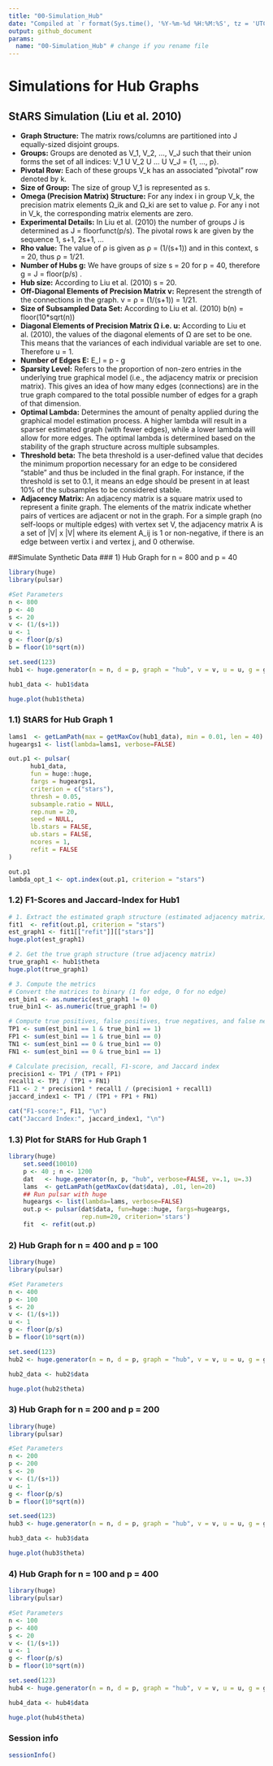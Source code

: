 ```yaml
---
title: "00-Simulation_Hub"
date: "Compiled at `r format(Sys.time(), '%Y-%m-%d %H:%M:%S', tz = 'UTC')` UTC"
output: github_document
params:
  name: "00-Simulation_Hub" # change if you rename file
---
```


# Simulations for Hub Graphs

## StARS Simulation (Liu et al. 2010)
* **Graph Structure:** The matrix rows/columns are partitioned into J equally-sized disjoint groups.
* **Groups:** Groups are denoted as V_1, V_2, ..., V_J such that their union forms the
set of all indices: V_1 U V_2 U ... U V_J = {1, ..., p}.
* **Pivotal Row:** Each of these groups V_k has an associated "pivotal" row denoted by k.
* **Size of Group:** The size of group V_1 is represented as s.
* **Omega (Precision Matrix) Structure:** For any index i in group V_k, the precision matrix elements Ω_ik and Ω_ki are set to value ρ. For any i not in V_k, the corresponding matrix elements are zero.
* **Experimental Details:** In Liu et al. (2010) the number of groups J is determined as J = floorfunct(p/s). The pivotal rows k are given by the sequence 1, s+1, 2s+1, ...
* **Rho value:** The value of ρ is given as ρ = (1/(s+1)) and in this context, s = 20, thus ρ = 1/21.
* **Number of Hubs g:** We have groups of size s = 20 for p = 40, therefore g = J = floor(p/s) .
* **Hub size:** According to Liu et al. (2010) s = 20.
* **Off-Diagonal Elements of Precision Matrix v:** Represent the strength of the connections in the graph. v =  ρ = (1/(s+1)) = 1/21.
* **Size of Subsampled Data Set:** According to Liu et al. (2010) b(n) = floor(10*sqrt(n))
* **Diagonal Elements of Precision Matrix Ω i.e. u:** According to Liu et al. (2010), the values of the diagonal elements of Ω are set to be one. This means that the variances of each individual variable are set to one. Therefore u = 1.
* **Number of Edges E:** E_l = p - g 
* **Sparsity Level:** Refers to the proportion of non-zero entries in the underlying true graphical model (i.e., the adjacency matrix or precision matrix). This gives an idea of how many edges (connections) are in the true graph compared to the total possible number of edges for a graph of that dimension.
* **Optimal Lambda:**  Determines the amount of penalty applied during the graphical model estimation process. A higher lambda will result in a sparser estimated graph (with fewer edges), while a lower lambda will allow for more edges. The optimal lambda is determined based on the stability of the graph structure across multiple subsamples.
* **Threshold beta:** The beta threshold is a user-defined value that decides the minimum proportion necessary for an edge to be considered "stable" and thus be included in the final graph. For instance, if the threshold is set to 0.1, it means an edge should be present in at least 10% of the subsamples to be considered stable.
* **Adjacency Matrix:** An adjacency matrix is a square matrix used to represent a finite graph. The elements of the matrix indicate whether pairs of vertices are adjacent or not in the graph. For a simple graph (no self-loops or multiple edges) with vertex set V, the adjacency matrix A is a set of |V| x |V| where its element A_ij is 1 or non-negative, if there is an edge between vertix i and vertex j, and 0 otherwise.


##Simulate Synthetic Data
### 1) Hub Graph for n = 800 and p = 40
```r
library(huge)
library(pulsar)

#Set Parameters
n <- 800 
p <- 40 
s <- 20
v <- (1/(s+1))
u <- 1 
g <- floor(p/s) 
b = floor(10*sqrt(n))

set.seed(123)
hub1 <- huge.generator(n = n, d = p, graph = "hub", v = v, u = u, g = g, vis = TRUE)

hub1_data <- hub1$data

huge.plot(hub1$theta)
```

### 1.1) StARS for Hub Graph 1
```r
lams1  <- getLamPath(max = getMaxCov(hub1_data), min = 0.01, len = 40)
hugeargs1 <- list(lambda=lams1, verbose=FALSE)

out.p1 <- pulsar(
      hub1_data,
      fun = huge::huge,
      fargs = hugeargs1,
      criterion = c("stars"),
      thresh = 0.05,
      subsample.ratio = NULL,
      rep.num = 20,
      seed = NULL,
      lb.stars = FALSE,
      ub.stars = FALSE,
      ncores = 1,
      refit = FALSE
)

out.p1
lambda_opt_1 <- opt.index(out.p1, criterion = "stars")

```

### 1.2) F1-Scores and Jaccard-Index for Hub1
```r
# 1. Extract the estimated graph structure (estimated adjacency matrix)
fit1  <- refit(out.p1, criterion = "stars")
est_graph1 <- fit1[["refit"]][["stars"]]
huge.plot(est_graph1)

# 2. Get the true graph structure (true adjacency matrix)
true_graph1 <- hub1$theta
huge.plot(true_graph1)

# 3. Compute the metrics
# Convert the matrices to binary (1 for edge, 0 for no edge)
est_bin1 <- as.numeric(est_graph1 != 0)
true_bin1 <- as.numeric(true_graph1 != 0)

# Compute true positives, false positives, true negatives, and false negatives
TP1 <- sum(est_bin1 == 1 & true_bin1 == 1)
FP1 <- sum(est_bin1 == 1 & true_bin1 == 0)
TN1 <- sum(est_bin1 == 0 & true_bin1 == 0)
FN1 <- sum(est_bin1 == 0 & true_bin1 == 1)

# Calculate precision, recall, F1-score, and Jaccard index
precision1 <- TP1 / (TP1 + FP1)
recall1 <- TP1 / (TP1 + FN1)
F11 <- 2 * precision1 * recall1 / (precision1 + recall1)
jaccard_index1 <- TP1 / (TP1 + FP1 + FN1)

cat("F1-score:", F11, "\n")
cat("Jaccard Index:", jaccard_index1, "\n")

```


### 1.3) Plot for StARS for Hub Graph 1
```r
library(huge)
    set.seed(10010)
    p <- 40 ; n <- 1200
    dat   <- huge.generator(n, p, "hub", verbose=FALSE, v=.1, u=.3)
    lams  <- getLamPath(getMaxCov(dat$data), .01, len=20)
    ## Run pulsar with huge
    hugeargs <- list(lambda=lams, verbose=FALSE)
    out.p <- pulsar(dat$data, fun=huge::huge, fargs=hugeargs,
                    rep.num=20, criterion='stars')
    fit  <- refit(out.p)

```


### 2) Hub Graph for n = 400 and p = 100
```r
library(huge)
library(pulsar)

#Set Parameters
n <- 400 
p <- 100
s <- 20
v <- (1/(s+1))
u <- 1 
g <- floor(p/s) 
b = floor(10*sqrt(n))

set.seed(123)
hub2 <- huge.generator(n = n, d = p, graph = "hub", v = v, u = u, g = g, vis = TRUE)

hub2_data <- hub2$data

huge.plot(hub2$theta)
```


### 3) Hub Graph for n = 200 and p = 200
```r
library(huge)
library(pulsar)

#Set Parameters
n <- 200 
p <- 200
s <- 20
v <- (1/(s+1))
u <- 1 
g <- floor(p/s) 
b = floor(10*sqrt(n))

set.seed(123)
hub3 <- huge.generator(n = n, d = p, graph = "hub", v = v, u = u, g = g, vis = TRUE)

hub3_data <- hub3$data

huge.plot(hub3$theta)
```


### 4) Hub Graph for n = 100 and p = 400
```r
library(huge)
library(pulsar)

#Set Parameters
n <- 100 
p <- 400
s <- 20
v <- (1/(s+1))
u <- 1 
g <- floor(p/s) 
b = floor(10*sqrt(n))

set.seed(123)
hub4 <- huge.generator(n = n, d = p, graph = "hub", v = v, u = u, g = g, vis = TRUE)

hub4_data <- hub4$data

huge.plot(hub4$theta)
```


















### Session info
```r
sessionInfo()
```

